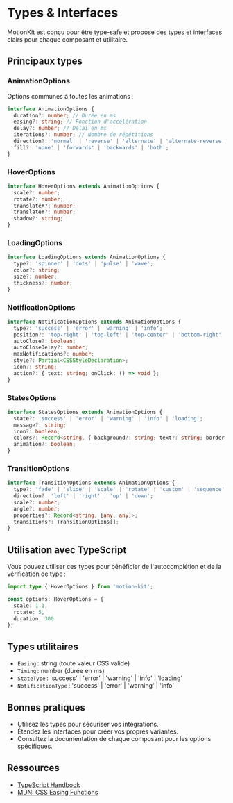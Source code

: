 # Types & Interfaces

MotionKit est conçu pour être type-safe et propose des types et interfaces clairs pour chaque composant et utilitaire.

## Principaux types

### AnimationOptions

Options communes à toutes les animations :

```ts
interface AnimationOptions {
  duration?: number; // Durée en ms
  easing?: string; // Fonction d'accélération
  delay?: number; // Délai en ms
  iterations?: number; // Nombre de répétitions
  direction?: 'normal' | 'reverse' | 'alternate' | 'alternate-reverse';
  fill?: 'none' | 'forwards' | 'backwards' | 'both';
}
```

### HoverOptions

```ts
interface HoverOptions extends AnimationOptions {
  scale?: number;
  rotate?: number;
  translateX?: number;
  translateY?: number;
  shadow?: string;
}
```

### LoadingOptions

```ts
interface LoadingOptions extends AnimationOptions {
  type?: 'spinner' | 'dots' | 'pulse' | 'wave';
  color?: string;
  size?: number;
  thickness?: number;
}
```

### NotificationOptions

```ts
interface NotificationOptions extends AnimationOptions {
  type?: 'success' | 'error' | 'warning' | 'info';
  position?: 'top-right' | 'top-left' | 'top-center' | 'bottom-right' | 'bottom-left' | 'bottom-center';
  autoClose?: boolean;
  autoCloseDelay?: number;
  maxNotifications?: number;
  style?: Partial<CSSStyleDeclaration>;
  icon?: string;
  action?: { text: string; onClick: () => void };
}
```

### StatesOptions

```ts
interface StatesOptions extends AnimationOptions {
  state?: 'success' | 'error' | 'warning' | 'info' | 'loading';
  message?: string;
  icon?: boolean;
  colors?: Record<string, { background?: string; text?: string; border?: string }>;
  animation?: boolean;
}
```

### TransitionOptions

```ts
interface TransitionOptions extends AnimationOptions {
  type?: 'fade' | 'slide' | 'scale' | 'rotate' | 'custom' | 'sequence';
  direction?: 'left' | 'right' | 'up' | 'down';
  scale?: number;
  angle?: number;
  properties?: Record<string, [any, any]>;
  transitions?: TransitionOptions[];
}
```

## Utilisation avec TypeScript

Vous pouvez utiliser ces types pour bénéficier de l'autocomplétion et de la vérification de type :

```ts
import type { HoverOptions } from 'motion-kit';

const options: HoverOptions = {
  scale: 1.1,
  rotate: 5,
  duration: 300
};
```

## Types utilitaires

- `Easing` : string (toute valeur CSS valide)
- `Timing` : number (durée en ms)
- `StateType` : 'success' | 'error' | 'warning' | 'info' | 'loading'
- `NotificationType` : 'success' | 'error' | 'warning' | 'info'

## Bonnes pratiques
- Utilisez les types pour sécuriser vos intégrations.
- Étendez les interfaces pour créer vos propres variantes.
- Consultez la documentation de chaque composant pour les options spécifiques.

## Ressources
- [TypeScript Handbook](https://www.typescriptlang.org/docs/handbook/)
- [MDN: CSS Easing Functions](https://developer.mozilla.org/fr/docs/Web/CSS/transition-timing-function) 